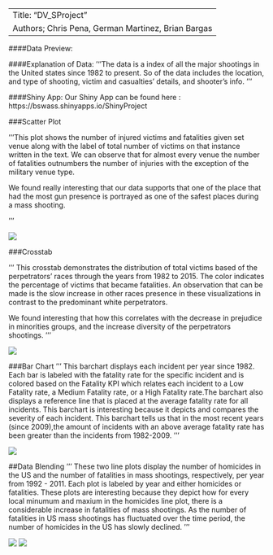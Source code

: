 ----
Title: “DV_SProject”
Authors; Chris Pena, German Martinez, Brian Bargas
----

####Data Preview:


####Explanation of Data:
'''The data is a index of all the major shootings in the United states since 1982 to present.  So of the data includes the location, and type of shooting, victim and casualties’ details, and shooter’s info. '''

####Shiny App:  Our Shiny App can be found here : https://bswass.shinyapps.io/ShinyProject

###Scatter Plot

'''This plot shows the number of injured victims and fatalities given set venue along with the label of total number of victims on that instance written in the text. We can observe that for almost every venue the number of fatalities outnumbers the number of injuries with the exception of the military venue type. 

We found really interesting that our data supports that one of the place that had the most gun presence is portrayed as one of the safest places during a mass shooting.

'''

![](./ScatterPlot.png)


###Crosstab

'''
This crosstab demonstrates the distribution of total victims based of the perpetrators’ races through the years from 1982 to 2015. The color indicates the percentage of victims that became fatalities. An observation that can be made is the slow increase in other races presence in these visualizations in contrast to the predominant white perpetrators.

We found interesting that how this correlates with the decrease in prejudice in minorities groups, and the increase diversity of the perpetrators shootings.
'''

![](./Crosstab.png)


###Bar Chart
'''
This barchart displays each incident per year since 1982. Each bar is labeled with the fatality rate for the specific incident and is colored based on the Fatality KPI which relates each incident to a Low Fatality rate, a Medium Fatality rate, or a High Fatality rate.The barchart also displays a reference line that is placed at the average fatality rate for all incidents. This barchart is interesting because it depicts and compares the severity of each incident. This barchart tells us that in the most recent years (since 2009),the amount of incidents with an above average fatality rate has been greater than the incidents from 1982-2009.
'''

![](./BarChart.png)


##Data Blending
'''
These two line plots display the number of homicides in the US and the number of fatalities in mass shootings, respectively, per year from 1992 - 2011. Each plot is labeled by year and either homicides or fatalities. These plots are interesting because they depict how for every local minumum and maxium in the homicides line plot, there is a considerable increase in fatalities of mass shootings. As the number of fatalities in US mass shootings has fluctuated over the time period, the number of homicides in the US has slowly declined. 
'''

![](./Blending1.png)
![](./Blending2.png)   
